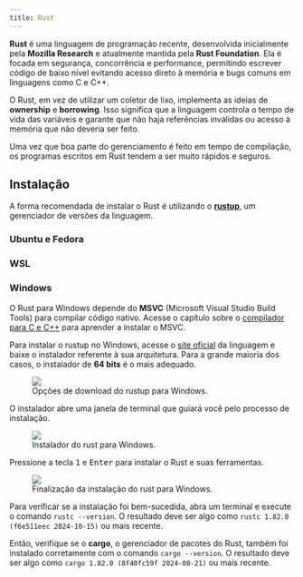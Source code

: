 ```yaml
---
title: Rust
---
```


**Rust** é uma linguagem de programação recente, desenvolvida inicialmente pela **Mozilla Research** e atualmente mantida pela **Rust Foundation**.
Ela é focada em segurança, concorrência e performance, permitindo escrever código de baixo nível evitando acesso direto à memória e bugs comuns em linguagens como C e C++.

O Rust, em vez de utilizar um coletor de lixo, implementa as ideias de **ownership** e **borrowing**.
Isso significa que a linguagem controla o tempo de vida das variáveis e garante que não haja referências inválidas ou acesso à memória que não deveria ser feito.

Uma vez que boa parte do gerenciamento é feito em tempo de compilação, os programas escritos em Rust tendem a ser muito rápidos e seguros.

## Instalação

A forma recomendada de instalar o Rust é utilizando o [**rustup**](https://rust-lang.github.io/rustup/installation/index.html), um gerenciador de versões da linguagem.

### Ubuntu e Fedora

### WSL

### Windows

O Rust para Windows depende do **MSVC** (Microsoft Visual Studio Build Tools) para compilar código nativo.
Acesse o capítulo sobre o [compilador para C e C++](..c_cpp/compiler/index.mdx#windows) para aprender a instalar o MSVC.

Para instalar o rustup no Windows, acesse o [site oficial](https://www.rust-lang.org/tools/install) da linguagem e baixe o instalador referente à sua arquitetura.
Para a grande maioria dos casos, o instalador de **64 bits** é o mais adequado.

<figure>
  <img src="/book_dev_env/src/assets/content/docs/rust/download_options_windows.png" />
  <figcaption>Opções de download do rustup para Windows.</figcaption>
</figure>

O instalador abre uma janela de terminal que guiará você pelo processo de instalação.

<figure>
  <img src="/book_dev_env/src/assets/content/docs/rust/windows_installer.png" />
  <figcaption>Instalador do rust para Windows.</figcaption>
</figure>

Pressione a tecla <kbd>1</kbd> e <kbd>Enter</kbd> para instalar o Rust e suas ferramentas.

<figure>
  <img src="/book_dev_env/src/assets/content/docs/rust/windows_installed.png" />
  <figcaption>Finalização da instalação do rust para Windows.</figcaption>
</figure>

Para verificar se a instalação foi bem-sucedida, abra um terminal e execute o comando `rustc --version`.
O resultado deve ser algo como `rustc 1.82.0 (f6e511eec 2024-10-15)` ou mais recente.

Então, verifique se o **cargo**, o gerenciador de pacotes do Rust, também foi instalado corretamente com o comando `cargo --version`.
O resultado deve ser algo como `cargo 1.82.0 (8f40fc59f 2024-08-21)` ou mais recente.
